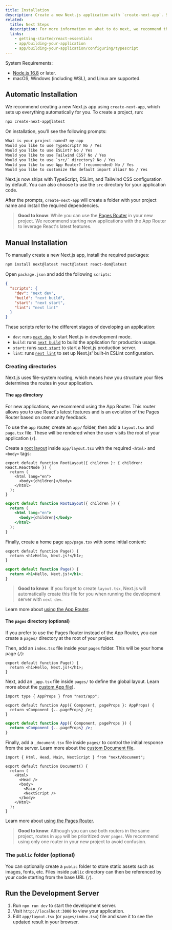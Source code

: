 ```yaml
---
title: Installation
description: Create a new Next.js application with `create-next-app`. Set up TypeScript, styles, and configure your `next.config.js` file.
related:
  title: Next Steps
  description: For more information on what to do next, we recommend the following sections
  links:
    - getting-started/react-essentials
    - app/building-your-application
    - app/building-your-application/configuring/typescript
---
```


System Requirements:

- [Node.js 16.8](https://nodejs.org/) or later.
- macOS, Windows (including WSL), and Linux are supported.

## Automatic Installation

We recommend creating a new Next.js app using `create-next-app`, which sets up everything automatically for you. To create a project, run:

```bash title="Terminal"
npx create-next-app@latest
```

On installation, you'll see the following prompts:

```txt title="Terminal"
What is your project named? my-app
Would you like to use TypeScript? No / Yes
Would you like to use ESLint? No / Yes
Would you like to use Tailwind CSS? No / Yes
Would you like to use `src/` directory? No / Yes
Would you like to use App Router? (recommended) No / Yes
Would you like to customize the default import alias? No / Yes
```

Next.js now ships with TypeScript, ESLint, and Tailwind CSS configuration by default. You can also choose to use the `src` directory for your application code.

After the prompts, `create-next-app` will create a folder with your project name and install the required dependencies.

> **Good to know**: While you can use the [Pages Router](/docs/pages) in your new project. We recommend starting new applications with the App Router to leverage React's latest features.

## Manual Installation

To manually create a new Next.js app, install the required packages:

```bash title="Terminal"
npm install next@latest react@latest react-dom@latest
```

Open `package.json` and add the following `scripts`:

```json title="package.json"
{
  "scripts": {
    "dev": "next dev",
    "build": "next build",
    "start": "next start",
    "lint": "next lint"
  }
}
```

These scripts refer to the different stages of developing an application:

- `dev`: runs [`next dev`](/docs/app/api-reference/next-cli#development) to start Next.js in development mode.
- `build`: runs [`next build`](/docs/app/api-reference/next-cli#build) to build the application for production usage.
- `start`: runs [`next start`](/docs/app/api-reference/next-cli#production) to start a Next.js production server.
- `lint`: runs [`next lint`](/docs/app/api-reference/next-cli#lint) to set up Next.js' built-in ESLint configuration.

### Creating directories

Next.js uses file-system routing, which means how you structure your files determines the routes in your application.

#### The `app` directory

For new applications, we recommend using the App Router. This router allows you to use React's latest features and is an evolution of the Pages Router based on community feedback.

To use the `app` router, create an `app/` folder, then add a `layout.tsx` and `page.tsx` file. These will be rendered when the user visits the root of your application (`/`).

Create a [root layout](/docs/app/building-your-application/routing/pages-and-layouts#root-layout-required) inside `app/layout.tsx` with the required `<html>` and `<body>` tags:

```tsx title="app/layout.tsx" switcher
export default function RootLayout({ children }: { children: React.ReactNode }) {
  return (
    <html lang="en">
      <body>{children}</body>
    </html>
  );
}
```

```jsx title="app/layout.js" switcher
export default function RootLayout({ children }) {
  return (
    <html lang="en">
      <body>{children}</body>
    </html>
  );
}
```

Finally, create a home page `app/page.tsx` with some initial content:

```tsx title="app/page.tsx" switcher
export default function Page() {
  return <h1>Hello, Next.js!</h1>;
}
```

```jsx title="app/page.js" switcher
export default function Page() {
  return <h1>Hello, Next.js!</h1>;
}
```

> **Good to know**: If you forget to create `layout.tsx`, Next.js will automatically create this file for you when running the development server with `next dev`.

Learn more about [using the App Router](/docs/app/building-your-application/routing/defining-routes).

#### The `pages` directory (optional)

If you prefer to use the Pages Router instead of the App Router, you can create a `pages/` directory at the root of your project.

Then, add an `index.tsx` file inside your `pages` folder. This will be your home page (`/`):

```tsx title="pages/index.tsx" switcher
export default function Page() {
  return <h1>Hello, Next.js!</h1>;
}
```

Next, add an `_app.tsx` file inside `pages/` to define the global layout. Learn more about the [custom App file](/docs/pages/building-your-application/routing/custom-app)).

```tsx title="pages/_app.tsx" switcher
import type { AppProps } from "next/app";

export default function App({ Component, pageProps }: AppProps) {
  return <Component {...pageProps} />;
}
```

```jsx title="pages/_app.js" switcher
export default function App({ Component, pageProps }) {
  return <Component {...pageProps} />;
}
```

Finally, add a `_document.tsx` file inside `pages/` to control the initial response from the server. Learn more about the [custom Document file](/docs/pages/building-your-application/routing/custom-document).

```tsx title="pages/_document.tsx"
import { Html, Head, Main, NextScript } from "next/document";

export default function Document() {
  return (
    <Html>
      <Head />
      <body>
        <Main />
        <NextScript />
      </body>
    </Html>
  );
}
```

Learn more about [using the Pages Router](/docs/pages/building-your-application/routing/pages-and-layouts).

> **Good to know**: Although you can use both routers in the same project, routes in `app` will be prioritized over `pages`. We recommend using only one router in your new project to avoid confusion.

### The `public` folder (optional)

You can optionally create a `public` folder to store static assets such as images, fonts, etc. Files inside `public` directory can then be referenced by your code starting from the base URL (`/`).

## Run the Development Server

1. Run `npm run dev` to start the development server.
2. Visit `http://localhost:3000` to view your application.
3. Edit `app/layout.tsx` (or `pages/index.tsx`) file and save it to see the updated result in your browser.
